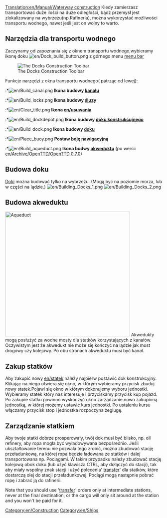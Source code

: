 [[Translation:en/Manual/Waterway construction]]
{{pl/Spis treści}}
Kiedy zamierzasz transportować duże ilości na duże odległości, bądź przemysł jest zlokalizowany na wybrzeżu(np.Rafineria), można wykorzystać możliwości transportu wodnego, nawet jeśli jest on wolny to warto.

==Narzędzia dla transportu wodnego==
Zaczynamy od  zapoznania się z oknem transportu wodnego,wybieramy ikonę doku [[File:en/Dock build button.png]] z górnego menu [[en/Manual/Game interface|menu bar]]

[[File:en/Dock toolbar.png|center|none|frame|The Docks Construction Toolbar]]

Funkcje narzędzi z okna transportu wodnego( patrząc od lewej):<br>

:*[[File:en/Build canal.png]] '''Ikona budowy [[en/Manual/Water Transport Tiles|kanału]]'''
:*[[File:en/Build locks.png]] '''Ikona budowy [[en/Manual/Water Transport Tiles|śluzy]]'''
:*[[File:en/Clear title.png]] '''Ikona [[en/usuwania]]'''
:*[[File:en/Build dockdepot.png]] '''Ikona budowy  [[en/Manual/Depots|doku konstrukcujnego]]'''
:*[[File:en/Build dock.png]] '''Ikona budowy  [[en/Manual/Water Transport Tiles|doku]]'''
:*[[File:en/Place buoy.png]] '''Postaw [[en/Manual/Water Transport Tiles|boję nawigacyjną]]'''
:*[[File:en/Build aqueduct.png]] '''Ikona budwy  [[en/Manual/Waterway construction#Building Aqueducts|akweduktu]]''' (po wersii [[en/Archive/OpenTTD/OpenTTD 0.7.0]])

==Budowa doku==
[[en/docks|Doki]] można budować tylko na wybrzeżu. (Mogą być na poziomie morza, lub w części na lądzie.)
[[File:en/Building Docks 1.png|left]] [[File:en/Building Docks 2.png]]

==Budowa akweduktu==
[[File:en/Aqueduct.png|thumb|400px|Aqueduct]]
Akwedukty mogą posłużyć za wodne mosty dla statków korzystających z kanałów. Oczywistym jest że akwedukt nie może się kończyć na lądzie jak most drogowy czy kolejowy. Po obu stronach akweduktu musi być kanał. 
<br style="clear:both;">

==Zakup statków==
Aby zakupić nowy [[en/statek]] należy najpierw postawić dok konstrukcyjny. Klikając na niego otwiera się okno, w którym wybieramy przycisk zbuduj nowy statek.Pojawi się okno w którym dokonujemy wyboru jednostki. Wybieramy statek który nas interesuje i przyciskamy przycisk kup pojazd. Po zakupie statku powinno wyskoczyć okno zarządzanie nowo zakupioną jednostką, w której możemy ustawić kurs jednostki. Po ustaleniu kursu włączamy przycisk stop i jednostka rozpoczyna żeglugę.

==Zarządzanie statkiem==
Aby twoje statki dobrze prosperowały, twój dok musi być blisko, np.  oil refinery,  aby ropa mogła być wyładowywana bezpośrednio.  Jeśli ukształtowanie terenu nie pozwala tego zrobić, można zbudować stację przeładunkową, na której ropa będzie ładowana ze statków i dalej transportowana np. Pociągami.  W takim przypadku należy zbudować stację kolejową obok doku (lub użyć klawisza CTRL, aby dołączyć do stacji), tak aby miały wspólny znak stacji i użyć polecenia' [[pl/Manual/Polecenia#Przeładunek|transfer]]' dla statków, które dostarczą olej do stacji przeładunkowej. Pociągi mogą następnie pobrać ropę i zabrać ją do rafinerii.

Note that you should use '[[en/Manual/Orders#Transfer|transfer]]' orders only at intermediate stations, never at the final destination, or the cargo will only sit around at the station and you won't be paid for it.
[[Category:en/Construction]]
[[Category:en/Ships]]
